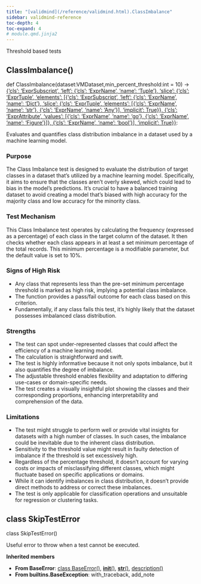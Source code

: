 ```yaml
---
title: "[validmind](/reference/validmind.html).ClassImbalance"
sidebar: validmind-reference
toc-depth: 4
toc-expand: 4
# module.qmd.jinja2
---
```


<!-- docstring.jinja2 -->

Threshold based tests

<!-- function.qmd.jinja2 -->

## ClassImbalance[()]{.muted}

<!-- signatures.jinja2 -->

::: {.signature}

<span class="kw">def</span> <span class="name">ClassImbalance</span>(<span class="param"><span class="n">dataset</span><span class="p">:</span><span class="n">VMDataset</span><span class="muted">,</span></span><span class="param"><span class="n">min_percent_threshold</span><span class="p">:</span><span class="n">int</span><span class="o"> = </span><span class="kc">10</span></span>)<span class="p"> → </span><span class="return-annotation"><a href="/reference/validmind/vm_models.html#class-{'cls': 'exprsubscript', 'left': {'cls': 'exprname', 'name': 'tuple'}, 'slice': {'cls': 'exprtuple', 'elements': [{'cls': 'exprsubscript', 'left': {'cls': 'exprname', 'name': 'dict'}, 'slice': {'cls': 'exprtuple', 'elements': [{'cls': 'exprname', 'name': 'str'}, {'cls': 'exprname', 'name': 'any'}], 'implicit': true}}, {'cls': 'exprattribute', 'values': [{'cls': 'exprname', 'name': 'go'}, {'cls': 'exprname', 'name': 'figure'}]}, {'cls': 'exprname', 'name': 'bool'}], 'implicit': true}}">{'cls': 'ExprSubscript', 'left': {'cls': 'ExprName', 'name': 'Tuple'}, 'slice': {'cls': 'ExprTuple', 'elements': \[{'cls': 'ExprSubscript', 'left': {'cls': 'ExprName', 'name': 'Dict'}, 'slice': {'cls': 'ExprTuple', 'elements': [{'cls': 'ExprName', 'name': 'str'}, {'cls': 'ExprName', 'name': 'Any'}], 'implicit': True}}, {'cls': 'ExprAttribute', 'values': [{'cls': 'ExprName', 'name': 'go'}, {'cls': 'ExprName', 'name': 'Figure'}]}, {'cls': 'ExprName', 'name': 'bool'}\], 'implicit': True}}</a><span class="muted">:</span> </span></span>

:::

<!-- docstring.jinja2 -->

Evaluates and quantifies class distribution imbalance in a dataset used by a machine learning model.

### Purpose

The Class Imbalance test is designed to evaluate the distribution of target classes in a dataset that's utilized by a machine learning model. Specifically, it aims to ensure that the classes aren't overly skewed, which could lead to bias in the model's predictions. It's crucial to have a balanced training dataset to avoid creating a model that's biased with high accuracy for the majority class and low accuracy for the minority class.

### Test Mechanism

This Class Imbalance test operates by calculating the frequency (expressed as a percentage) of each class in the target column of the dataset. It then checks whether each class appears in at least a set minimum percentage of the total records. This minimum percentage is a modifiable parameter, but the default value is set to 10%.

### Signs of High Risk

- Any class that represents less than the pre-set minimum percentage threshold is marked as high risk, implying a potential class imbalance.
- The function provides a pass/fail outcome for each class based on this criterion.
- Fundamentally, if any class fails this test, it's highly likely that the dataset possesses imbalanced class distribution.

### Strengths

- The test can spot under-represented classes that could affect the efficiency of a machine learning model.
- The calculation is straightforward and swift.
- The test is highly informative because it not only spots imbalance, but it also quantifies the degree of imbalance.
- The adjustable threshold enables flexibility and adaptation to differing use-cases or domain-specific needs.
- The test creates a visually insightful plot showing the classes and their corresponding proportions, enhancing interpretability and comprehension of the data.

### Limitations

- The test might struggle to perform well or provide vital insights for datasets with a high number of classes. In such cases, the imbalance could be inevitable due to the inherent class distribution.
- Sensitivity to the threshold value might result in faulty detection of imbalance if the threshold is set excessively high.
- Regardless of the percentage threshold, it doesn't account for varying costs or impacts of misclassifying different classes, which might fluctuate based on specific applications or domains.
- While it can identify imbalances in class distribution, it doesn't provide direct methods to address or correct these imbalances.
- The test is only applicable for classification operations and unsuitable for regression or clustering tasks.

<!-- class.qmd.jinja2 -->

## [class]{.muted} SkipTestError

<!-- signatures.jinja2 -->

::: {.signature}

<span class="kw">class</span> <span class="name">SkipTestError</span>()</span>

:::

<!-- docstring.jinja2 -->

Useful error to throw when a test cannot be executed.

**Inherited members**

- **From BaseError**: [class BaseError[()]{.muted}](#class-baseerror), [__init__[()]{.muted}](#__init__), [__str__[()]{.muted}](#__str__), [description[()]{.muted}](#description)
- **From builtins.BaseException**: with_traceback, add_note
